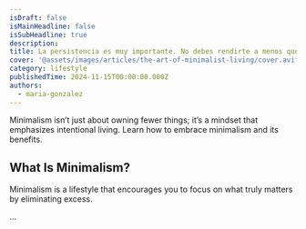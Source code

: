 ```yaml
---
isDraft: false
isMainHeadline: false
isSubHeadline: true
description: 
title: La persistencia es muy importante. No debes rendirte a menos que estés obligado a rendirte
cover: '@assets/images/articles/the-art-of-minimalist-living/cover.avif'
category: lifestyle
publishedTime: 2024-11-15T00:00:00.000Z
authors:
  - maria-gonzalez
---
```

Minimalism isn’t just about owning fewer things; it’s a mindset that emphasizes intentional living. Learn how to embrace minimalism and its benefits.

## What Is Minimalism?

Minimalism is a lifestyle that encourages you to focus on what truly matters by eliminating excess.

...

